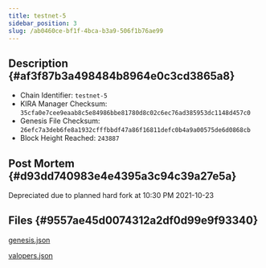 ```yaml
---
title: testnet-5
sidebar_position: 3
slug: /ab0460ce-bf1f-4bca-b3a9-506f1b76ae99
---
```





## Description {#af3f87b3a498484b8964e0c3cd3865a8}

- Chain Identifier: `testnet-5`
- KIRA Manager Checksum: `35cfa0e7cee9eaab8c5e84986bbe81780d8c02c6ec76ad385953dc1148d457c0`
- Genesis File Checksum: `26efc7a3deb6fe8a1932cfffbbdf47a86f16811defc0b4a9a00575de6d0868cb`
- Block Height Reached: `243887`

## Post Mortem {#d93dd740983e4e4395a3c94c39a27e5a}


Depreciated due to planned hard fork at 10:30 PM 2021-10-23


## Files {#9557ae45d0074312a2df0d99e9f93340}


[genesis.json](https://prod-files-secure.s3.us-west-2.amazonaws.com/9b5bfc45-bdb5-4b46-80e6-aabe3cae64d0/a9831e94-76a1-4bb1-819e-16abca5ead3a/genesis.json?X-Amz-Algorithm=AWS4-HMAC-SHA256&X-Amz-Content-Sha256=UNSIGNED-PAYLOAD&X-Amz-Credential=AKIAT73L2G45HZZMZUHI%2F20240408%2Fus-west-2%2Fs3%2Faws4_request&X-Amz-Date=20240408T153857Z&X-Amz-Expires=3600&X-Amz-Signature=276e0bef27268608da304757891a0413e8344b75f4fe4d1bacd66eb345ef94a3&X-Amz-SignedHeaders=host&x-id=GetObject)


[valopers.json](https://prod-files-secure.s3.us-west-2.amazonaws.com/9b5bfc45-bdb5-4b46-80e6-aabe3cae64d0/81d6c1cb-3115-47ab-81d9-14ae95543d6f/valopers.json?X-Amz-Algorithm=AWS4-HMAC-SHA256&X-Amz-Content-Sha256=UNSIGNED-PAYLOAD&X-Amz-Credential=AKIAT73L2G45HZZMZUHI%2F20240408%2Fus-west-2%2Fs3%2Faws4_request&X-Amz-Date=20240408T153857Z&X-Amz-Expires=3600&X-Amz-Signature=0a0c515254dd2ece2ef1a5df23a7ece53772a3e15624471265241364bf8edf6e&X-Amz-SignedHeaders=host&x-id=GetObject)

